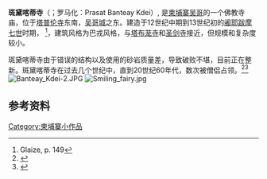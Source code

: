 {{Infobox_religious_building
| name               = 斑黛喀蒂寺
| religious_affiliation=[[佛教|佛教]]
| image              = Banteay Kdei, Angkor, Camboya, 2013-08-16, DD 10.JPG
| image_size         = 300
| image_alt          =
| caption            = 斑黛喀蒂寺
| map_type              = Cambodia
| map_caption        = 柬埔寨的位置
| map_size           = 300
| coordinates        = {{coord|13|25|47|N|103|53|54|E|type:landmark_region:KH|display=inline,title}}
| other_names        =
| proper_name        = Prasat Banteay Kdei
| devanagari         =
| sanskrit_translit  =
| country            = [[柬埔寨|柬埔寨]]
| province           = [[暹粒省|暹粒省]]
| district           = [[暹粒区|暹粒区]]
| locale             = [[吴哥|吴哥]]
| elevation_m        =
| deity      = [[圣观音|圣观音]]
| important_festivals=
| architecture_type       = 吴哥
| number_of_temples  =
| number_of_monuments= 多个
| inscriptions       =
| year_completed= 12到13世纪建筑
| founded_by            = [[阇耶跋摩七世|阇耶跋摩七世]]
| website            =
}}
'''斑黛喀蒂寺'''（{{lang-km|ប្រាសាទបន្ទាយក្តី}}；罗马化：Prasat Banteay Kdei）, 是[[柬埔寨|柬埔寨]][[吴哥|吴哥]]的一个佛教寺庙，位于[[塔普伦寺|塔普伦寺]]东南，[[吴哥城|吴哥城]]之东。建造于12世纪中期到13世纪初的[[阇耶跋摩七世|阇耶跋摩七世]]时期， <ref>Glaize, p. 149</ref>，建筑风格为巴戎风格，与[[塔布茏寺|塔布茏寺]]和[[圣剑寺|圣剑寺]]接近，但规模和复杂度较小。

斑黛喀蒂寺由于错误的结构以及使用的砂岩质量差，导致破败不堪，目前正在整新。斑黛喀蒂寺在过去几个世纪中，直到20世纪60年代，数次被僧侣占领。<ref name="FreemanJacques2009">{{cite book|author1=Michael Freeman|author2=Claude Jacques|title=Ancient Angkor|work=Kbal Spean|pages=147–150|url=http://books.google.com/books?id=diQ2PwAACAAJ|accessdate=31 May 2011|date=25 January 2009|publisher=River Books|isbn=978-974-9863-81-7|archive-date=2020-08-04|archive-url=https://web.archive.org/web/20200804012226/https://books.google.com/books?id=diQ2PwAACAAJ|dead-url=no}}</ref><ref name="PalmerGuides2002">{{cite book|author1=Beverley Palmer|author2=Rough Guides|title=The rough guide to Cambodia|url=http://books.google.com/books?id=oR-Kmnj8wmAC&pg=PA189|accessdate=1 June 2011|date=1 August 2002|publisher=Rough Guides|isbn=978-1-85828-837-6|pages=189–|archive-date=2014-01-12|archive-url=https://web.archive.org/web/20140112030541/http://books.google.com/books?id=oR-Kmnj8wmAC&pg=PA189|dead-url=no}}</ref>
[[File:Banteay_Kdei-2.JPG|thumb]]
[[File:Smiling_fairy.jpg|thumb]]

==参考资料==
{{reflist}}

[[Category:柬埔寨小作品|Category:柬埔寨小作品]]